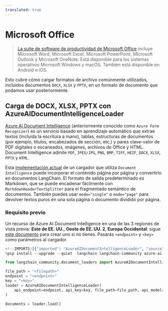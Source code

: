 ```yaml
---
translated: true
---
```


# Microsoft Office

>[La suite de software de productividad de Microsoft Office](https://www.office.com/) incluye Microsoft Word, Microsoft Excel, Microsoft PowerPoint, Microsoft Outlook y Microsoft OneNote. Está disponible para los sistemas operativos Microsoft Windows y macOS. También está disponible en Android e iOS.

Esto cubre cómo cargar formatos de archivo comúnmente utilizados, incluidos documentos `DOCX`, `XLSX` y `PPTX`, en un formato de documento que podamos usar posteriormente.

## Carga de DOCX, XLSX, PPTX con AzureAIDocumentIntelligenceLoader

[Azure AI Document Intelligence](https://aka.ms/doc-intelligence) (anteriormente conocido como `Azure Form Recognizer`) es un servicio basado en aprendizaje automático que extrae textos (incluida la escritura a mano), tablas, estructuras de documentos (por ejemplo, títulos, encabezados de sección, etc.) y pares clave-valor de PDF digitales o escaneados, imágenes, archivos de Office y HTML. Document Intelligence admite `PDF`, `JPEG/JPG`, `PNG`, `BMP`, `TIFF`, `HEIF`, `DOCX`, `XLSX`, `PPTX` y `HTML`.

Esta [implementación actual](https://aka.ms/di-langchain) de un cargador que utiliza `Document Intelligence` puede incorporar el contenido página por página y convertirlo en documentos LangChain. El formato de salida predeterminado es Markdown, que se puede encadenar fácilmente con `MarkdownHeaderTextSplitter` para el fragmentado semántico de documentos. También puedes usar `mode="single"` o `mode="page"` para devolver textos puros en una sola página o documento dividido por página.

### Requisito previo

Un recurso de Azure AI Document Intelligence en una de las 3 regiones de vista previa: **Este de EE. UU.**, **Oeste de EE. UU. 2**, **Europa Occidental**: sigue [este documento](https://learn.microsoft.com/azure/ai-services/document-intelligence/create-document-intelligence-resource?view=doc-intel-4.0.0) para crear uno si no tienes. Pasarás `<endpoint>` y `<key>` como parámetros al cargador.

```python
<!--IMPORTS:[{"imported": "AzureAIDocumentIntelligenceLoader", "source": "langchain_community.document_loaders", "docs": "https://api.python.langchain.com/en/latest/document_loaders/langchain_community.document_loaders.doc_intelligence.AzureAIDocumentIntelligenceLoader.html", "title": "Microsoft Office"}]-->
%pip install --upgrade --quiet  langchain langchain-community azure-ai-documentintelligence

from langchain_community.document_loaders import AzureAIDocumentIntelligenceLoader

file_path = "<filepath>"
endpoint = "<endpoint>"
key = "<key>"
loader = AzureAIDocumentIntelligenceLoader(
    api_endpoint=endpoint, api_key=key, file_path=file_path, api_model="prebuilt-layout"
)

documents = loader.load()
```
